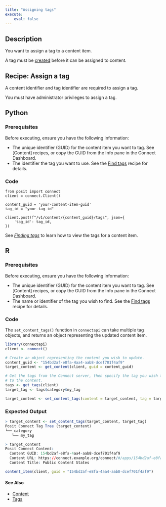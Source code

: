 ```yaml
---
title: "Assigning tags"
execute:
    eval: false
---
```


## Description

You want to assign a tag to a content item.

::: {.callout-tip}

A tag must be [created](../create/index.qmd) before it can be assigned to content.

:::


## Recipe: Assign a tag

A content identifier and tag identifier are required to assign a tag.

::: {.callout-warning}

You must have administrator privileges to assign a tag.

:::

::: {.panel-tabset group="language"}

## Python

### Prerequisites

Before executing, ensure you have the following information:

- The unique identifier (GUID) for the content item you want to tag. See [Content] recipes, or copy the GUID from the Info pane in the Connect Dashboard.
- The identifier the tag you want to use. See the [Find tags](../find/index.qmd) recipe for details.

### Code

```.python
from posit import connect
client = connect.Client()

content_guid = 'your-content-item-guid'
tag_id = "your-tag-id"

client.post(f"/v1/content/{content_guid}/tags", json={
    'tag_id': tag_id,
})
```

::: {.callout-tip}

See [*Finding tags*](../find/index.qmd) to learn how to view the tags for a content item.

:::

## R

### Prerequisites

Before executing, ensure you have the following information:

- The unique identifier (GUID) for the content item you want to tag. See [Content] recipes, or copy the GUID from the Info pane in the Connect Dashboard.
- The name or identifier of the tag you wish to find. See the [Find tags](../find/index.qmd) recipe for details.

### Code

The `set_content_tags()` function in `connectapi` can take multiple tag objects, and returns an object representing the updated content item.

```.r
library(connectapi)
client <- connect()

# Create an object representing the content you wish to update.
content_guid <- "154bd2af-e8fa-4aa4-aab8-dcef701f4af9"
target_content <- get_content(client, guid = content_guid)

# Get the tags from the Connect server, then specify the tag you wish to apply
# to the content.
tags <- get_tags(client)
target_tag <- tags$category$my_tag

target_content <- set_content_tags(content = target_content, tag = target_tag)
```

### Expected Output

```.r
> target_content <- set_content_tags(target_content, target_tag)
Posit Connect Tag Tree (target_content)
└── category
   └── my_tag

> target_content
Posit Connect Content: 
  Content GUID: 154bd2af-e8fa-4aa4-aab8-dcef701f4af9
  Content URL: https://connect.example.org/connect/#/apps/154bd2af-e8fa-4aa4-aab8-dcef701f4af9/
  Content Title: Public Content States

content_item(client, guid = "154bd2af-e8fa-4aa4-aab8-dcef701f4af9")
```

:::

#### See Also

- [Content](../../content/index.qmd)
- [Tags](../index.qmd)
